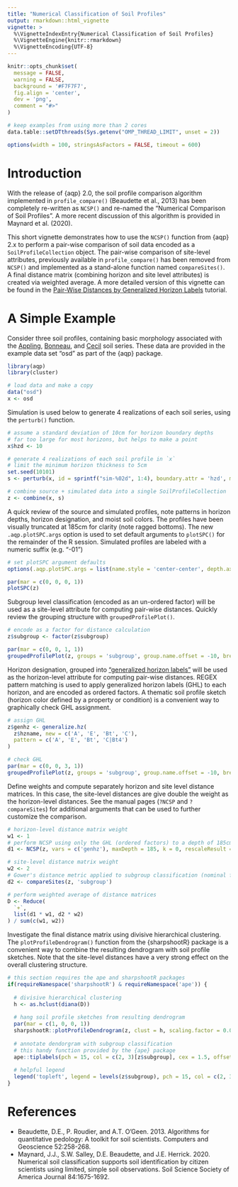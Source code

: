 ```yaml
---
title: "Numerical Classification of Soil Profiles"
output: rmarkdown::html_vignette
vignette: >
  %\VignetteIndexEntry{Numerical Classification of Soil Profiles}
  %\VignetteEngine{knitr::rmarkdown}
  %\VignetteEncoding{UTF-8}
---
```


```r
knitr::opts_chunk$set(
  message = FALSE,
  warning = FALSE,
  background = '#F7F7F7',
  fig.align = 'center',
  dev = 'png',
  comment = "#>"
)

# keep examples from using more than 2 cores
data.table::setDTthreads(Sys.getenv("OMP_THREAD_LIMIT", unset = 2))

options(width = 100, stringsAsFactors = FALSE, timeout = 600)
```

# Introduction

With the release of {aqp} 2.0, the soil profile comparison algorithm implemented in `profile_compare()` (Beaudette et al., 2013) has been completely re-written as `NCSP()` and re-named the "Numerical Comparison of Soil Profiles". A more recent discussion of this algorithm is provided in Maynard et al. (2020).

This short vignette demonstrates how to use the `NCSP()` function from {aqp} 2.x to perform a pair-wise comparison of soil data encoded as a `SoilProfileCollection` object. The pair-wise comparison of site-level attributes, previously available in `profile_compare()` has been removed from `NCSP()` and implemented as a stand-alone function named `compareSites()`. A final distance matrix (combining horizon and site level attributes) is created via weighted average. 
A more detailed version of this vignette can be found in the [Pair-Wise Distances by Generalized Horizon Labels](https://ncss-tech.github.io/AQP/aqp/genhz-distance-eval.html) tutorial.


# A Simple Example

Consider three soil profiles, containing basic morphology associated with the [Appling](https://casoilresource.lawr.ucdavis.edu/sde/?series=appling), [Bonneau](https://casoilresource.lawr.ucdavis.edu/sde/?series=Bonneau), and [Cecil](https://casoilresource.lawr.ucdavis.edu/sde/?series=cecil) soil series. These data are provided in the example data set "osd" as part of the {aqp} package.

```r
library(aqp)
library(cluster)

# load data and make a copy
data("osd")
x <- osd
```

Simulation is used below to generate 4 realizations of each soil series, using the `perturb()` function.
```r
# assume a standard deviation of 10cm for horizon boundary depths
# far too large for most horizons, but helps to make a point
x$hzd <- 10

# generate 4 realizations of each soil profile in `x`
# limit the minimum horizon thickness to 5cm
set.seed(10101)
s <- perturb(x, id = sprintf("sim-%02d", 1:4), boundary.attr = 'hzd', min.thickness = 5)

# combine source + simulated data into a single SoilProfileCollection
z <- combine(x, s)
```

A quick review of the source and simulated profiles, note patterns in horizon depths, horizon designation, and moist soil colors. The profiles have been visually truncated at 185cm for clarity (note ragged bottoms). The new `.aqp.plotSPC.args` option is used to set default arguments to `plotSPC()` for the remainder of the R session. Simulated profiles are labeled with a numeric suffix (e.g. "-01")
```r
# set plotSPC argument defaults
options(.aqp.plotSPC.args = list(name.style = 'center-center', depth.axis = list(style = 'compact', line = -2.5), width = 0.33, cex.names = 0.75, cex.id = 0.66, max.depth = 185))

par(mar = c(0, 0, 0, 1))
plotSPC(z)
```

Subgroup level classification (encoded as an un-ordered factor) will be used as a site-level attribute for computing pair-wise distances. Quickly review the grouping structure with `groupedProfilePlot()`.
```r
# encode as a factor for distance calculation
z$subgroup <- factor(z$subgroup)

par(mar = c(0, 0, 1, 1))
groupedProfilePlot(z, groups = 'subgroup', group.name.offset = -10, break.style = 'arrow', group.line.lty = 1, group.line.lwd = 1)
```

Horizon designation, grouped into ["generalized horizon labels"](https://ncss-tech.github.io/AQP/aqp/gen-hz-assignment.html) will be used as the horizon-level attribute for computing pair-wise distances. REGEX pattern matching is used to apply generalized horizon labels (GHL) to each horizon, and are encoded as ordered factors. A thematic soil profile sketch (horizon color defined by a property or condition) is a convenient way to graphically check GHL assignment.
```r
# assign GHL
z$genhz <- generalize.hz(
  z$hzname, new = c('A', 'E', 'Bt', 'C'), 
  pattern = c('A', 'E', 'Bt', 'C|Bt4')
)

# check GHL
par(mar = c(0, 0, 3, 1))
groupedProfilePlot(z, groups = 'subgroup', group.name.offset = -10, break.style = 'arrow', group.line.lty = 1, group.line.lwd = 1, color = 'genhz')
```


Define weights and compute separately horizon and site level distance matrices. In this case, the site-level distances are give double the weight as the horizon-level distances. See the manual pages (`?NCSP` and `?compareSites`) for additional arguments that can be used to further customize the comparison.
```r
# horizon-level distance matrix weight
w1 <- 1
# perform NCSP using only the GHL (ordered factors) to a depth of 185cm
d1 <- NCSP(z, vars = c('genhz'), maxDepth = 185, k = 0, rescaleResult = TRUE)

# site-level distance matrix weight
w2 <- 2
# Gower's distance metric applied to subgroup classification (nominal factor)
d2 <- compareSites(z, 'subgroup')

# perform weighted average of distance matrices
D <- Reduce(
  `+`, 
  list(d1 * w1, d2 * w2)
) / sum(c(w1, w2))
```



Investigate the final distance matrix using divisive hierarchical clustering. The `plotProfileDendrogram()` function from the {sharpshootR} package is a convenient way to combine the resulting dendrogram with soil profile sketches. Note that the site-level distances have a very strong effect on the overall clustering structure.
```r
# this section requires the ape and sharpshootR packages
if(requireNamespace('sharpshootR') & requireNamespace('ape')) {
  
  # divisive hierarchical clustering
  h <- as.hclust(diana(D))
  
  # hang soil profile sketches from resulting dendrogram
  par(mar = c(1, 0, 0, 1))
  sharpshootR::plotProfileDendrogram(z, clust = h, scaling.factor = 0.0075, y.offset = 0.15, width = 0.33, color = 'genhz', name = NA)
  
  # annotate dendorgram with subgroup classification
  # this handy function provided by the {ape} package
  ape::tiplabels(pch = 15, col = c(2, 3)[z$subgroup], cex = 1.5, offset = 0.05)
  
  # helpful legend
  legend('topleft', legend = levels(z$subgroup), pch = 15, col = c(2, 3), bty = 'n')
}
```


# References

  * Beaudette, D.E., P. Roudier, and A.T. O'Geen. 2013. Algorithms for quantitative pedology: A toolkit for soil scientists. Computers and Geoscience 52:258-268.
  * Maynard, J.J., S.W. Salley, D.E. Beaudette, and J.E. Herrick. 2020. Numerical soil classification supports soil identification by citizen scientists using limited, simple soil observations. Soil Science Society of  America Journal 84:1675-1692.
  
  
